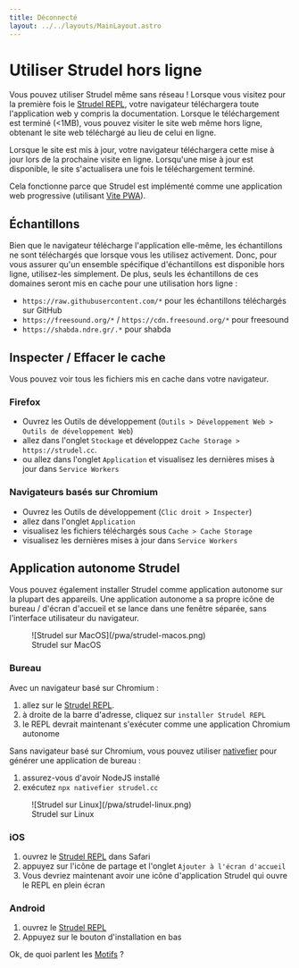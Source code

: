 ```yaml
---
title: Déconnecté
layout: ../../layouts/MainLayout.astro
---
```


# Utiliser Strudel hors ligne

Vous pouvez utiliser Strudel même sans réseau ! Lorsque vous visitez pour la première fois le [Strudel REPL](https://strudel.cc/),
votre navigateur téléchargera toute l'application web y compris la documentation.
Lorsque le téléchargement est terminé (&lt;1MB), vous pouvez visiter le site web même hors ligne,
obtenant le site web téléchargé au lieu de celui en ligne.

Lorsque le site est mis à jour, votre navigateur téléchargera cette mise à jour lors de la prochaine visite en ligne.
Lorsqu'une mise à jour est disponible, le site s'actualisera une fois le téléchargement terminé.

Cela fonctionne parce que Strudel est implémenté comme une application web progressive (utilisant [Vite PWA](https://vite-pwa-org.netlify.app/)).

## Échantillons

Bien que le navigateur télécharge l'application elle-même, les échantillons ne sont téléchargés que lorsque vous les utilisez activement.
Donc, pour vous assurer qu'un ensemble spécifique d'échantillons est disponible hors ligne, utilisez-les simplement.
De plus, seuls les échantillons de ces domaines seront mis en cache pour une utilisation hors ligne :

- `https://raw.githubusercontent.com/*` pour les échantillons téléchargés sur GitHub
- `https://freesound.org/*` / `https://cdn.freesound.org/*` pour freesound
- `https://shabda.ndre.gr/.*` pour shabda

## Inspecter / Effacer le cache

Vous pouvez voir tous les fichiers mis en cache dans votre navigateur.

### Firefox

- Ouvrez les Outils de développement (`Outils > Développement Web > Outils de développement Web`)
- allez dans l'onglet `Stockage` et développez `Cache Storage > https://strudel.cc`.
- ou allez dans l'onglet `Application` et visualisez les dernières mises à jour dans `Service Workers`

### Navigateurs basés sur Chromium

- Ouvrez les Outils de développement (`Clic droit > Inspecter`)
- allez dans l'onglet `Application`
- visualisez les fichiers téléchargés sous `Cache > Cache Storage`
- visualisez les dernières mises à jour dans `Service Workers`

## Application autonome Strudel

Vous pouvez également installer Strudel comme application autonome sur la plupart des appareils.
Une application autonome a sa propre icône de bureau / d'écran d'accueil et se lance dans une fenêtre séparée,
sans l'interface utilisateur du navigateur.

<figure>
  ![Strudel sur MacOS](/pwa/strudel-macos.png)
  <figcaption>Strudel sur MacOS</figcaption>
</figure>

### Bureau

Avec un navigateur basé sur Chromium :

1. allez sur le [Strudel REPL](https://strudel.cc).
2. à droite de la barre d'adresse, cliquez sur `installer Strudel REPL`
3. le REPL devrait maintenant s'exécuter comme une application Chromium autonome

Sans navigateur basé sur Chromium, vous pouvez utiliser [nativefier](https://github.com/nativefier/nativefier) pour générer une application de bureau :

1. assurez-vous d'avoir NodeJS installé
2. exécutez `npx nativefier strudel.cc`

<figure>
  ![Strudel sur Linux](/pwa/strudel-linux.png)
  <figcaption>Strudel sur Linux</figcaption>
</figure>

### iOS

1. ouvrez le [Strudel REPL](https://strudel.cc/) dans Safari
2. appuyez sur l'icône de partage et l'onglet `Ajouter à l'écran d'accueil`
3. Vous devriez maintenant avoir une icône d'application Strudel qui ouvre le REPL en plein écran

### Android

1. ouvrez le [Strudel REPL](https://strudel.cc/)
2. Appuyez sur le bouton d'installation en bas

Ok, de quoi parlent les [Motifs](/technical-manual/patterns) ?
